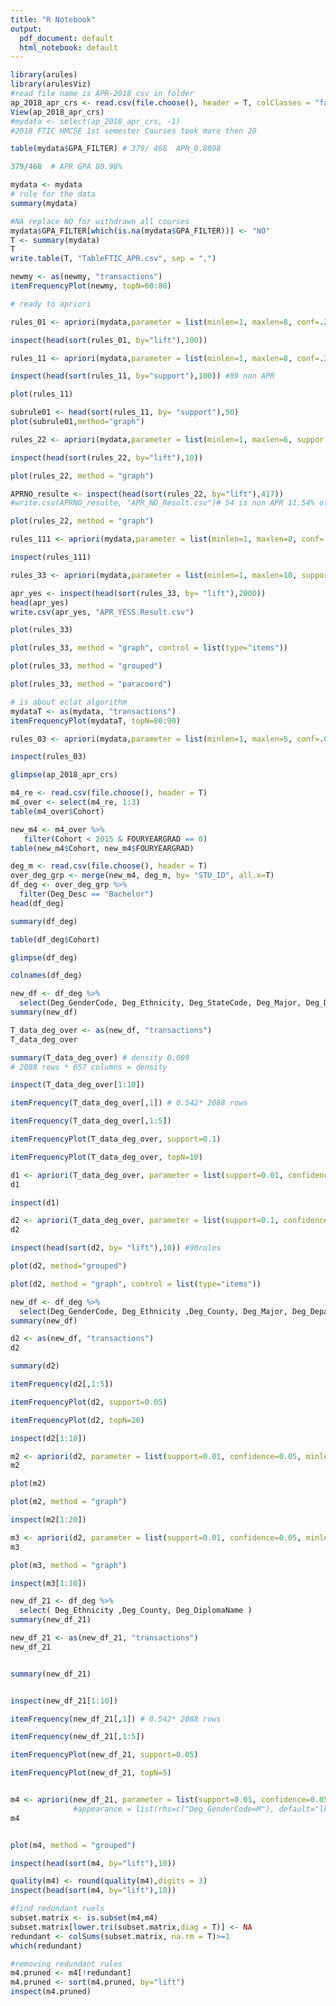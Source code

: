 ---
title: "R Notebook"
output:
  pdf_document: default
  html_notebook: default
---

```{r}
library(arules)
library(arulesViz)
#read file name is APR-2018_csv in folder
ap_2018_apr_crs <- read.csv(file.choose(), header = T, colClasses = "factor")
View(ap_2018_apr_crs)
#mydata <- select(ap_2018_apr_crs, -1)
#2018 FTIC HMCSE 1st semester Courses took more then 20

table(mydata$GPA_FILTER) # 379/ 468  APR_0.8098

```
```{r}
379/468  # APR GPA 80.98%
```

```{r}
mydata <- mydata
# rule for the data
summary(mydata)

```

```{r}
#NA replace NO for withdrawn all courses
mydata$GPA_FILTER[which(is.na(mydata$GPA_FILTER))] <- "NO"
T <- summary(mydata)
T
write.table(T, "TableFTIC_APR.csv", sep = ",")
```

```{r}
newmy <- as(newmy, "transactions")
itemFrequencyPlot(newmy, topN=60:80)
```




```{r}
# ready to apriori

rules_01 <- apriori(mydata,parameter = list(minlen=1, maxlen=8, conf=.2), appearance = list(rhs=c("GPA_FILTER=YES"), default = "lhs"))
```
```{r}
inspect(head(sort(rules_01, by="lift"),100))
```

```{r}
rules_11 <- apriori(mydata,parameter = list(minlen=1, maxlen=8, conf=.2), appearance = list(rhs=c("GPA_FILTER=NO"), default = "lhs"))
```
```{r}
inspect(head(sort(rules_11, by="support"),100)) #89 non APR


```





```{r}
plot(rules_11)
```
```{r}

subrule01 <- head(sort(rules_11, by= "support"),50)
plot(subrule01,method="graph")
```

```{r}
rules_22 <- apriori(mydata,parameter = list(minlen=1, maxlen=6, suppor =.001), appearance = list(rhs=c("GPA_FILTER=NO"), lhs=c("MAC1147=YES", "ENC1101=YES",    "BSC2010=YES" ,   "BSC2010L=YES",   "CHM2045=YES",    "CHM2045L=YES",   "PSY2012=YES" ,   "BSC2844=YES",    "IDH1040=YES",    "MAC1105C=YES" ,"LIT2000=YES" ,   "COP2253=YES" ,   "EGS1006=YES" ,   "COP2334=YES" ,   "ENC1102=YES" ,   "CHM1020=YES" ,   "MAC2311=YES" ,   "ANT2000=YES"  ,  "STA2023=YES" ,  "MAC2312=YES" ,  "CIS2530=YES" ,   "REL1300=YES",    "SPC2608=YES" ,   "ARH1000=YES" ,   "SYG2000=YES",    "BSC2011=YES" ,   "BSC2011L=YES",   "HSC3535=YES" ,   "AFR1101=YES" ,   "AFR1101L=YES",  "MAC1140=YES" ,   "AMH2020=YES" ,   "EGS4032=YES" ,   "SLS1109=YES" ,   "MUN3990=YES",    "ECO2013=YES" ,   "MUH2930=YES"), default = "none"))
```
```{r}
inspect(head(sort(rules_22, by="lift"),10))
```



```{r}
plot(rules_22, method = "graph")
```




```{r}
APRNO_resulte <- inspect(head(sort(rules_22, by="lift"),417))
#write.csv(APRNO_resulte, "APR_NO_Result.csv")# 54 is non APR 11.54% of FTIC and 60.67% of non APR 89 
```

```{r}
plot(rules_22, method = "graph")
```

















```{r}
rules_111 <- apriori(mydata,parameter = list(minlen=1, maxlen=8, conf=.001), appearance = list(rhs=c("MAC1147=NO"), lhs=c("GPA_FILTER=YES"),default = "none"))
```

```{r}
inspect(rules_111)
```



```{r}
rules_33 <- apriori(mydata,parameter = list(minlen=1, maxlen=10, support=.000001), appearance = list(rhs=c("GPA_FILTER=YES"), lhs=c("MAC1147=YES", "ENC1101=YES",    "BSC2010=YES" ,   "BSC2010L=YES",   "CHM2045=YES",    "CHM2045L=YES",   "PSY2012=YES" ,   "BSC2844=YES",    "IDH1040=YES",    "MAC1105C=YES" ,"LIT2000=YES" ,   "COP2253=YES" ,   "EGS1006=YES" ,   "COP2334=YES" ,   "ENC1102=YES" ,   "CHM1020=YES" ,   "MAC2311=YES" ,   "ANT2000=YES"  ,  "STA2023=YES" ,  "MAC2312=YES" ,  "CIS2530=YES" ,   "REL1300=YES",    "SPC2608=YES" ,   "ARH1000=YES" ,   "SYG2000=YES",    "BSC2011=YES" ,   "BSC2011L=YES",   "HSC3535=YES" ,   "AFR1101=YES" ,   "AFR1101L=YES",  "MAC1140=YES" ,   "AMH2020=YES" ,   "EGS4032=YES" ,   "SLS1109=YES" ,   "MUN3990=YES",    "ECO2013=YES" ,   "MUH2930=YES"), default = "none"))

```

```{r}
apr_yes <- inspect(head(sort(rules_33, by= "lift"),2000))
head(apr_yes)
write.csv(apr_yes, "APR_YESS.Result.csv")


```
```{r}
plot(rules_33)
```

```{r}
plot(rules_33, method = "graph", control = list(type="items"))
```

```{r}
plot(rules_33, method = "grouped")

```
```{r}
plot(rules_33, method = "paracoord")
```




```{r}
# is about eclat algorithm
mydataT <- as(mydata, "transactions")
itemFrequencyPlot(mydataT, topN=80:90)

```

```{r}
rules_03 <- apriori(mydata,parameter = list(minlen=1, maxlen=5, conf=.0001), appearance = list(rhs=c("GPA_FILTER=NO"), lhs=c("MAC1147=YES", "ENC1101=YES",    "BSC2010=YES" ,   "BSC2010L=YES",   "CHM2045=YES",    "CHM2045L=YES",   "PSY2012=YES" ,   "BSC2844=YES",    "IDH1040=YES",    "MAC1105C=YES" ,"LIT2000=YES" ,   "COP2253=YES" ,   "EGS1006=YES" ,   "COP2334=YES" ,   "ENC1102=YES" ,   "CHM1020=YES" ,   "MAC2311=YES" ,   "ANT2000=YES"  ,  "STA2023=YES" ,  "MAC2312=YES" ,  "CIS2530=YES" ,   "REL1300=YES",    "SPC2608=YES" ,   "ARH1000=YES" ,   "SYG2000=YES",    "BSC2011=YES" ,   "BSC2011L=YES",   "HSC3535=YES" ,   "AFR1101=YES" ,   "AFR1101L=YES",  "MAC1140=YES" ,   "AMH2020=YES" ,   "EGS4032=YES" ,   "SLS1109=YES" ,   "MUN3990=YES",    "ECO2013=YES" ,   "MUH2930=YES"), default = "none"))


```
```{r}
inspect(rules_03)
```
```{r}
glimpse(ap_2018_apr_crs)
```

```{r}
m4_re <- read.csv(file.choose(), header = T)
m4_over <- select(m4_re, 1:3)
table(m4_over$Cohort)
```

```{r}
new_m4 <- m4_over %>% 
   filter(Cohort < 2015 & FOURYEARGRAD == 0)
table(new_m4$Cohort, new_m4$FOURYEARGRAD)
```

```{r}
deg_m <- read.csv(file.choose(), header = T)
over_deg_grp <- merge(new_m4, deg_m, by= "STU_ID", all.x=T)
df_deg <- over_deg_grp %>% 
  filter(Deg_Desc == "Bachelor")
head(df_deg)
```
```{r}
summary(df_deg)
```

```{r}
table(df_deg$Cohort)
```

```{r}
glimpse(df_deg)

```
```{r}
colnames(df_deg)
```

```{r}
new_df <- df_deg %>% 
  select(Deg_GenderCode, Deg_Ethnicity, Deg_StateCode, Deg_Major, Deg_DepartmentCode, Deg_Campus )
summary(new_df)
```

```{r}
T_data_deg_over <- as(new_df, "transactions")
T_data_deg_over

```

```{r}
summary(T_data_deg_over) # density 0.009
# 2088 rows * 657 columns = density
```

```{r}

inspect(T_data_deg_over[1:10])
```
```{r}
itemFrequency(T_data_deg_over[,1]) # 0.542* 2088 rows
```
```{r}
itemFrequency(T_data_deg_over[,1:5])

```
```{r}
itemFrequencyPlot(T_data_deg_over, support=0.1)
```

```{r}
itemFrequencyPlot(T_data_deg_over, topN=10)


```

```{r}
d1 <- apriori(T_data_deg_over, parameter = list(support=0.01, confidence=0.1,minlen =1))
d1
```
```{r}
inspect(d1)
```
```{r}
d2 <- apriori(T_data_deg_over, parameter = list(support=0.1, confidence=0.1,minlen =1))
d2
```
```{r}
inspect(head(sort(d2, by= "lift"),10)) #90rules
```

```{r}
plot(d2, method="grouped")
```

```{r}
plot(d2, method = "graph", control = list(type="items"))
```

```{r}
new_df <- df_deg %>% 
  select(Deg_GenderCode, Deg_Ethnicity ,Deg_County, Deg_Major, Deg_DepartmentCode, Deg_DiplomaName )
summary(new_df)

```

```{r}
d2 <- as(new_df, "transactions")
d2
```
```{r}
summary(d2)

```
```{r}
itemFrequency(d2[,1:5])

```

```{r}
itemFrequencyPlot(d2, support=0.05)
```

```{r}
itemFrequencyPlot(d2, topN=20)

```

```{r}
inspect(d2[1:10])
```

```{r}
m2 <- apriori(d2, parameter = list(support=0.01, confidence=0.05, minlen=1))
m2
```
```{r}
plot(m2)
```

```{r}
plot(m2, method = "graph")
```
```{r}
inspect(m2[1:20])
```

```{r}
m3 <- apriori(d2, parameter = list(support=0.01, confidence=0.05, minlen=1), appearance = list(rhs=c("Deg_GenderCode=M"), default="lhs"))
m3
```
```{r}
plot(m3, method = "graph")
```

```{r}
inspect(m3[1:10])
```
```{r}
new_df_21 <- df_deg %>% 
  select( Deg_Ethnicity ,Deg_County, Deg_DiplomaName )
summary(new_df_21)
```

```{r}



new_df_21 <- as(new_df_21, "transactions")
new_df_21


summary(new_df_21) 


inspect(new_df_21[1:10])

itemFrequency(new_df_21[,1]) # 0.542* 2088 rows

itemFrequency(new_df_21[,1:5])

itemFrequencyPlot(new_df_21, support=0.05)

itemFrequencyPlot(new_df_21, topN=5)


m4 <- apriori(new_df_21, parameter = list(support=0.01, confidence=0.05, minlen=1))
              #appearance = list(rhs=c("Deg_GenderCode=M"), default="lhs"))
m4


plot(m4, method = "grouped")


```
```{r}
inspect(head(sort(m4, by="lift"),10))
```
```{r}
quality(m4) <- round(quality(m4),digits = 3)
inspect(head(sort(m4, by="lift"),10))

```

```{r}
#find redundant ruels
subset.matrix <- is.subset(m4,m4)
subset.matrix[lower.tri(subset.matrix,diag = T)] <- NA
redundant <- colSums(subset.matrix, na.rm = T)>=1
which(redundant)
```
```{r}
#removing redundant rules
m4.pruned <- m4[!redundant]
m4.pruned <- sort(m4.pruned, by="lift")
inspect(m4.pruned)
```


